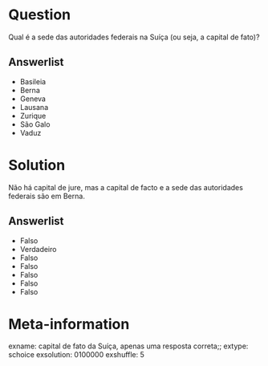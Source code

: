 Question
========
Qual é a sede das autoridades federais na Suíça (ou seja, a capital de fato)?

Answerlist
----------
* Basileia
* Berna
* Geneva 
* Lausana 
* Zurique 
* São Galo
* Vaduz 


Solution
========
Não há capital de jure, mas a capital de facto e a sede das autoridades federais são em Berna.

Answerlist
----------
* Falso
* Verdadeiro
* Falso
* Falso
* Falso
* Falso
* Falso


Meta-information
================
exname: capital de fato da Suíça, apenas uma resposta correta;;
extype: schoice
exsolution: 0100000
exshuffle: 5
